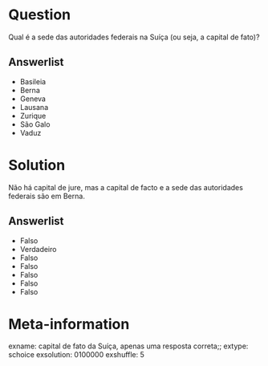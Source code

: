 Question
========
Qual é a sede das autoridades federais na Suíça (ou seja, a capital de fato)?

Answerlist
----------
* Basileia
* Berna
* Geneva 
* Lausana 
* Zurique 
* São Galo
* Vaduz 


Solution
========
Não há capital de jure, mas a capital de facto e a sede das autoridades federais são em Berna.

Answerlist
----------
* Falso
* Verdadeiro
* Falso
* Falso
* Falso
* Falso
* Falso


Meta-information
================
exname: capital de fato da Suíça, apenas uma resposta correta;;
extype: schoice
exsolution: 0100000
exshuffle: 5
